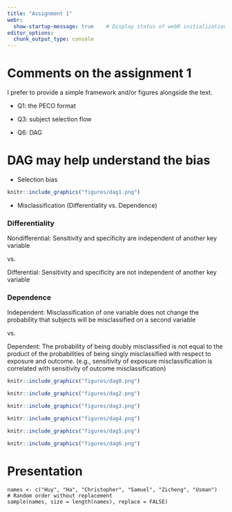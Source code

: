 ```yaml
---
title: "Assignment 1"
webr:  
  show-startup-message: true    # Display status of webR initialization
editor_options: 
  chunk_output_type: console
---
```


# Comments on the assignment 1

I prefer to provide a simple framework and/or figures alongside the text.

* Q1: the PECO format

* Q3: subject selection flow

* Q6: DAG

# DAG may help understand the bias

* Selection bias

```r
knitr::include_graphics("figures/dag1.png")
```

* Misclassification (Differentiality vs. Dependence)

### Differentiality

Nondifferential: Sensitivity and specificity are independent of another key variable

vs. 

Differential: Sensitivity and specificity are not independent of another key variable

### Dependence

Independent: Misclassification of one variable does not change the probability that subjects will be misclassified on a second variable

vs. 

Dependent: The probability of being doubly misclassified is not equal to the product of the probabilities of being singly misclassified with respect to exposure and outcome. (e.g., sensitivity of exposure misclassification is correlated with sensitivity of outcome misclassification)


```r
knitr::include_graphics("figures/dag0.png")
```

```r
knitr::include_graphics("figures/dag2.png")
```

```r
knitr::include_graphics("figures/dag3.png")
```

```r
knitr::include_graphics("figures/dag4.png")
```

```r
knitr::include_graphics("figures/dag5.png")
```

```r
knitr::include_graphics("figures/dag6.png")
```

# Presentation

```webr
names <- c("Huy", "Ha", "Christopher", "Samuel", "Zicheng", "Usman")
# Random order without replacement
sample(names, size = length(names), replace = FALSE)
```

